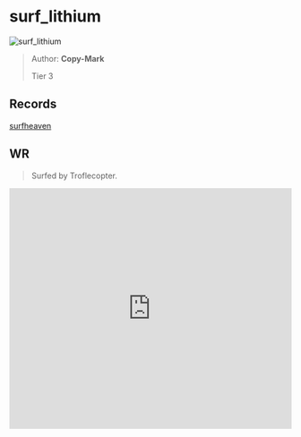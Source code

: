 
# surf_lithium

![surf_lithium](https://raw.githubusercontent.com/Sayt123/SurfMapPics/Maps-and-bonuses/csgo/surf_lithium.jpg)

> Author: **Copy-Mark**
>
> Tier 3

## Records

[surfheaven](https://surfheaven.eu/map/surf_lithium)

## WR

> Surfed by Troflecopter.

<iframe
width="100%"
height="430"
src="https://www.youtube.com/embed/exk-dTNutR8"
frameborder="0"
allow="accelerometer; autoplay; clipboard-write; encrypted-media; gyroscope; picture-in-picture"
allowFullScreen
/>

```md

[Surf Timer] - им ٠ Troflecopter finished in 00:58:28 (WR -00:00:34).
[Surf Timer] - им ٠ Troflecopter beat the map record! Rank: 1/889


```
                
